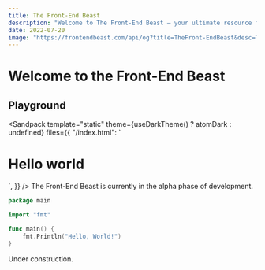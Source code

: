 ```yaml
---
title: The Front-End Beast
description: "Welcome to The Front-End Beast – your ultimate resource for mastering HTML basics, CSS styling, and JavaScript fundamentals. Dive into the world of front-end web development with our comprehensive tutorials, courses, and interactive projects. Learn responsive web design, explore JavaScript frameworks, optimize front-end performance, and discover the power of Next.js development. Whether you're a beginner or aiming for full-stack expertise, our Front-End Beast has everything you need for becoming a web development pro."
date: 2022-07-20
image: "https://frontendbeast.com/api/og?title=TheFront-EndBeast&desc=The Front-End Beast – your ultimate resource for mastering HTML basics, CSS styling, and JavaScript fundamentals. Dive into the world of front-end web development with our comprehensive tutorials, courses, and interactive projects. Learn responsive web design, explore JavaScript frameworks, optimize front-end performance, and discover the power of Next.js development. Whether you're a beginner or aiming for full-stack expertise, our Front-End Beast has everything you need for becoming a web development pro."
---
```



# Welcome to the Front-End Beast

## Playground

<Sandpack
  template="static"
  theme={useDarkTheme() ? atomDark : undefined}
  files={{
"/index.html": `<!DOCTYPE html>

<html>

<head>
  <title>The Front-End Beast</title>
  <meta charset="UTF-8" />
  <link rel="stylesheet" href="/styles.css" />
</head>

<body>
  <h1>Hello world</h1>
</body>

</html>`,
  }}
/>

<Callout type="warning" emoji="⚠️">
  The Front-End Beast is currently in the alpha phase of development.
</Callout>

```go filename="main.go" {5-18}
package main

import "fmt"

func main() {
    fmt.Println("Hello, World!")
}
```

Under construction.

<Cards>
  <Card icon={""} title="HTML" href="/html" />
  <Card icon={""} title="CSS" href="/css" />
</Cards>
